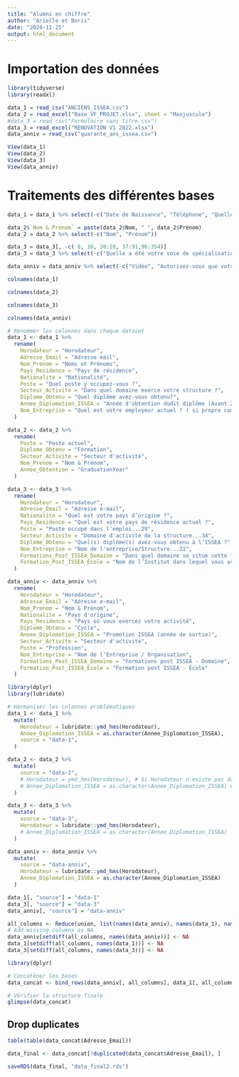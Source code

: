 ---
title: "Alumni en chiffre"
author: "Arielle et Boris"
date: "2024-11-25"
output: html_document
---
# Importation des données

```{r}
library(tidyverse)
library(readxl)
```

```{r}
data_1 = read_csv("ANCIENS_ISSEA.csv")
data_2 = read_excel("Base_VF_PROJET.xlsx", sheet = "Masjuscule")
#data_3 = read_csv("Formulaire sans titre.csv")
data_3 = read_excel("RENOVATION V1 2022.xlsx")
data_anniv = read_csv("quarante_ans_issea.csv")
```

```{r}
View(data_1)
View(data_2)
View(data_3)
View(data_anniv)
```

# Traitements des différentes bases




```{r}
data_1 = data_1 %>% select(-c("Date de Naissance", "Téléphone", "Quelle formation avez-vous suivie à l'ISSEA ??", "Profil LinkedIn (mettez aucun, si vous n'avez pas)", "Des suggestions d'améliorations", "Avez-vous participez à des projets, fait des publications ou reçu une distinction ?", "Nom d'utilisateur", "Ville de résidence", "Quelle filière avez-vous suivie ?", "Si oui, lesquels(les) ? (Sinon, mettez Aucun)", "Nombre d'année dans cette structure ?", "Quelle est votre plus haut diplôme actuellement ?(remettre le précédent , si pas de diplôme après celui-ci)", "Année d'obtention"))

data_2$`Nom & Prénom` = paste(data_2$Nom, " ", data_2$Prénom)
data_2 = data_2 %>% select(-c("Nom", "Prénom"))

data_3 = data_3[, -c( 8, 16, 20:28, 37:91,96:354)]
data_3 = data_3 %>% select(-c("Quelle a été votre voie de spécialisation en ISE ?...95", "Aviez-vous choisi une voie de spécialisation en ISE ?", "Statut dans l'emploi...36", "Adresse mail de la structure...32", "Par quel moyen votre formation a été faite ?...13", "Quel est votre numéro de téléphone actuel ? (commencez par l'indicatif téléphonique du pays)", ))

data_anniv = data_anniv %>% select(-c("Vidéo", "Autorisez-vous que votre vidéo soit utilisée pour la bande d'annonce de l'évènement ?", "Autorisez-vous l'ajout de vos informations dans une base de données Alumni ?", "Aimeriez-vous être contacté pour participer à une table ronde durant la journée des Alumni ?", "Assisteriez-vous à la journée des Alumni ?"))
```



```{r}
colnames(data_1)
```

```{r}
colnames(data_2)
```

```{r}
colnames(data_3)
```

```{r}
colnames(data_anniv)
```
```{r}
# Renommer les colonnes dans chaque dataset
data_1 <- data_1 %>%
  rename(
    Horodateur = "Horodateur",
    Adresse_Email = "Adresse mail",
    Nom_Prenom = "Noms et Prénoms",
    Pays_Residence = "Pays de résidence",
    Nationalite = "Nationalité",
    Poste = "Quel poste y occupez-vous ?",
    Secteur_Activite = "Dans quel domaine exerce votre structure ?",
    Diplome_Obtenu = "Quel diplôme avez-vous obtenu?",
    Annee_Diplomation_ISSEA = "Année d'obtention dudit diplôme (Avant 2024)",
    Nom_Entreprise = "Quel est votre employeur actuel ? ( si propre compte, veuillez préciser)"
  )

data_2 <- data_2 %>%
  rename(
    Poste = "Poste actuel",
    Diplome_Obtenu = "Formation",
    Secteur_Activite = "Secteur d'activité",
    Nom_Prenom = "Nom & Prénom",
    Annee_Obtention = "GraduationYear"
  )

data_3 <- data_3 %>%
  rename(
    Horodateur = "Horodateur",
    Adresse_Email = "Adresse e-mail",
    Nationalite = "Quel est votre pays d’origine ?",
    Pays_Residence = "Quel est votre pays de résidence actuel ?",
    Poste = "Poste occupé dans l'emploi...29",
    Secteur_Activite = "Domaine d'activité de la structure...34",
    Diplome_Obtenu = "Quel(s) diplôme(s) avez-vous obtenu à l’ISSEA ?",
    Nom_Entreprise = "Nom de l'entreprise/Structure...31",
    Formations_Post_ISSEA_Domaine = "Dans quel domaine se situe cette formation post-ISSEA ?...18",
    Formation_Post_ISSEA_Ecole = "Nom de l’Institut dans lequel vous avez subi cette formation...12"
  )

data_anniv <- data_anniv %>%
  rename(
    Horodateur = "Horodateur",
    Adresse_Email = "Adresse e-mail",
    Nom_Prenom = "Nom & Prénom",
    Nationalite = "Pays d'origine",
    Pays_Residence = "Pays où vous exercez votre activité",
    Diplome_Obtenu = "Cycle",
    Annee_Diplomation_ISSEA = "Promotion ISSEA (année de sortie)",
    Secteur_Activite = "Secteur d'activité",
    Poste = "Profession",
    Nom_Entreprise = "Nom de l'Entreprise / Organisation",
    Formations_Post_ISSEA_Domaine = "Formations post ISSEA - Domaine",
    Formation_Post_ISSEA_Ecole = "Formation post ISSEA - École"
  )

```


```{r}
library(dplyr)
library(lubridate)

# Harmoniser les colonnes problématiques
data_1 <- data_1 %>%
  mutate(
    Horodateur = lubridate::ymd_hms(Horodateur),
    Annee_Diplomation_ISSEA = as.character(Annee_Diplomation_ISSEA),
    source = "data-1",
  )

data_2 <- data_2 %>%
  mutate(
    source = "data-2",
    # Horodateur = ymd_hms(Horodateur), # Si Horodateur n'existe pas dans data_2, cette ligne peut être supprimée
    # Annee_Diplomation_ISSEA = as.character(Annee_Diplomation_ISSEA) # Si elle existe, sinon ignorer cette ligne
  )

data_3 <- data_3 %>%
  mutate(
    source = "data-3",
    Horodateur = lubridate::ymd_hms(Horodateur),
    # Annee_Diplomation_ISSEA = as.character(Annee_Diplomation_ISSEA)
  )

data_anniv <- data_anniv %>%
  mutate(
    source = "data-anniv",
    Horodateur = lubridate::ymd_hms(Horodateur),
    Annee_Diplomation_ISSEA = as.character(Annee_Diplomation_ISSEA)
  )

data_1[, "source"] = "data-1"
data_3[, "source"] = "data-3"
data_anniv[, "source"] = "data-anniv"
```

```{r}
all_columns <- Reduce(union, list(names(data_anniv), names(data_1), names(data_3)))
# Add missing columns as NA
data_anniv[setdiff(all_columns, names(data_anniv))] <- NA
data_1[setdiff(all_columns, names(data_1))] <- NA
data_3[setdiff(all_columns, names(data_3))] <- NA
```

```{r}
library(dplyr)

# Concaténer les bases
data_concat <- bind_rows(data_anniv[, all_columns], data_1[, all_columns], data_3[, all_columns]) # data_2

# Vérifier la structure finale
glimpse(data_concat)

```
## Drop duplicates

```{r}
table(table(data_concat$Adresse_Email))
```

```{r}
data_final <- data_concat[!duplicated(data_concat$Adresse_Email), ]
```


```{r}
saveRDS(data_final, "data_final2.rds")
```








